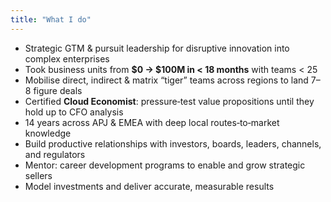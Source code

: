 ```yaml
---
title: "What I do"
---
```


- Strategic GTM & pursuit leadership for disruptive innovation into complex enterprises  
- Took business units from **$0 → $100M in < 18 months** with teams < 25  
- Mobilise direct, indirect & matrix “tiger” teams across regions to land 7–8 figure deals  
- Certified **Cloud Economist**: pressure‑test value propositions until they hold up to CFO analysis  
- 14 years across APJ & EMEA with deep local routes‑to‑market knowledge  
- Build productive relationships with investors, boards, leaders, channels, and regulators  
- Mentor: career development programs to enable and grow strategic sellers  
- Model investments and deliver accurate, measurable results